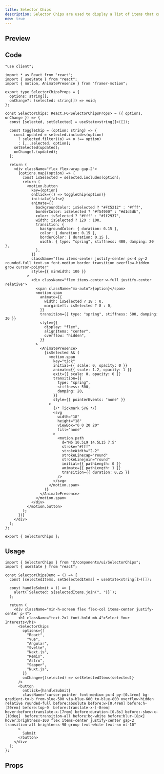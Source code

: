 ```yaml
---
title: Selector Chips
description: Selector Chips are used to display a list of items that can be selected.
new: true
---
```



## Preview

<PreviewContainer>
  <SelectorChipsDemo />
</PreviewContainer>

## Code

```tsx title="SelectorChips.tsx"
"use client";

import * as React from "react";
import { useState } from "react";
import { motion, AnimatePresence } from "framer-motion";

export type SelectorChipsProps = {
  options: string[];
  onChange?: (selected: string[]) => void;
};

const SelectorChips: React.FC<SelectorChipsProps> = ({ options, onChange }) => {
  const [selected, setSelected] = useState<string[]>([]);

  const toggleChip = (option: string) => {
    const updated = selected.includes(option)
      ? selected.filter((o) => o !== option)
      : [...selected, option];
    setSelected(updated);
    onChange?.(updated);
  };

  return (
    <div className="flex flex-wrap gap-2">
      {options.map((option) => {
        const isSelected = selected.includes(option);
        return (
          <motion.button
            key={option}
            onClick={() => toggleChip(option)}
            initial={false}
            animate={{
              backgroundColor: isSelected ? "#FC5212" : "#fff",
              borderColor: isSelected ? "#f54900" : "#d1d5db",
              color: isSelected ? "#fff" : "#1f2937",
              width: isSelected ? 120 : 100,
              transition: {
                backgroundColor: { duration: 0.15 },
                color: { duration: 0.15 },
                borderColor: { duration: 0.15 },
                width: { type: "spring", stiffness: 400, damping: 20 },
              },
            }}
            className="flex items-center justify-center px-4 py-2 rounded-full text-sm font-medium border transition overflow-hidden grow cursor-pointer"
            style={{ minWidth: 100 }}
          >
            <div className="flex items-center w-full justify-center relative">
              <span className="mx-auto">{option}</span>
              <motion.span
                animate={{
                  width: isSelected ? 18 : 0,
                  marginLeft: isSelected ? 8 : 0,
                }}
                transition={{ type: "spring", stiffness: 500, damping: 30 }}
                style={{
                  display: "flex",
                  alignItems: "center",
                  overflow: "hidden",
                }}
              >
                <AnimatePresence>
                  {isSelected && (
                    <motion.span
                      key="tick"
                      initial={{ scale: 0, opacity: 0 }}
                      animate={{ scale: 1.2, opacity: 1 }}
                      exit={{ scale: 0, opacity: 0 }}
                      transition={{
                        type: "spring",
                        stiffness: 500,
                        damping: 20,
                      }}
                      style={{ pointerEvents: "none" }}
                    >
                      {/* Tickmark SVG */}
                      <svg
                        width="18"
                        height="18"
                        viewBox="0 0 20 20"
                        fill="none"
                      >
                        <motion.path
                          d="M5 10.5L9 14.5L15 7.5"
                          stroke="#fff"
                          strokeWidth="2.2"
                          strokeLinecap="round"
                          strokeLinejoin="round"
                          initial={{ pathLength: 0 }}
                          animate={{ pathLength: 1 }}
                          transition={{ duration: 0.25 }}
                        />
                      </svg>
                    </motion.span>
                  )}
                </AnimatePresence>
              </motion.span>
            </div>
          </motion.button>
        );
      })}
    </div>
  );
};

export { SelectorChips };
```

## Usage

```tsx title="App.tsx"
import { SelectorChips } from "@/components/ui/SelectorChips";
import { useState } from "react";

const SelectorChipsDemo = () => {
  const [selectedItems, setSelectedItems] = useState<string[]>([]);

  const handleSubmit = () => {
    alert(`Selected: ${selectedItems.join(", ")}`);
  };

  return (
    <div className="min-h-screen flex flex-col items-center justify-center p-4">
      <h1 className="text-2xl font-bold mb-4">Select Your Interests</h1>
      <SelectorChips
        options={[
          "React",
          "Vue",
          "Angular",
          "Svelte",
          "Next.js",
          "Remix",
          "Astro",
          "Sapper",
          "Nuxt.js",
        ]}
        onChange={(selected) => setSelectedItems(selected)}
      />
      <button
        onClick={handleSubmit}
        className="cursor-pointer font-medium px-4 py-[0.4rem] bg-gradient-to-b from-blue-500 via-blue-600 to-blue-800 overflow-hidden relative rounded-full before:absolute before:w-[0.4rem] before:h-[20rem] before:top-0  before:translate-x-[-8rem] hover:before:translate-x-[7rem] before:duration-[0.8s] before:-skew-x-[10deg]  before:transition-all before:bg-white before:blur-[8px] hover:brightness-100 flex items-center justify-center gap-2 transition-all brightness-90 group text-white text-sm mt-10"
      >
        Submit
      </button>
    </div>
  );
};
```

## Props

<AutoTypeTable
  path="./components/library/application/SelectorChips.tsx"
  name="SelectorChipsProps"
/>
